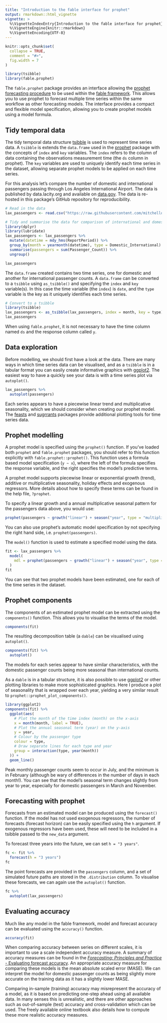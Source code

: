 ```yaml
---
title: "Introduction to the fable interface for prophet"
output: rmarkdown::html_vignette
vignette: >
  %\VignetteIndexEntry{Introduction to the fable interface for prophet}
  %\VignetteEngine{knitr::rmarkdown}
  %\VignetteEncoding{UTF-8}
---
```


```r
knitr::opts_chunk$set(
  collapse = TRUE,
  comment = "#>",
  fig.width = 7
)
```
 
```r
library(tsibble)
library(fable.prophet)
```

The `fable.prophet` package provides an interface allowing the [prophet forecasting procedure](https://facebook.github.io/prophet/) to be used within the [fable framework](http://fable.tidyverts.org/). This allows you to use prophet to forecast multiple time series within the same workflow as other forecasting models. The interface provides a compact and flexible model specification, allowing you to create prophet models using a model formula.

## Tidy temporal data

The tidy temporal data structure [tsibble](https://tsibbledata.tidyverts.org/) is used to represent time series data. A `tsibble` is extends the `data.frame` used in the [prophet](https://cran.r-project.org/package=prophet) package with the concepts of `index` and `key` variables. The `index` refers to the column of data containing the observations measurement time (the `ds` column in prophet). The `key` variables are used to uniquely identify each time series in the dataset, allowing separate prophet models to be applied on each time series.

For this analysis let's compare the number of domestic and international passengers passing through Los Angeles International Airport. The data is published by data.lacity.org and available on [data.gov](https://catalog.data.gov/dataset/los-angeles-international-airport-passenger-traffic-by-terminal-756ee). The data is re-hosted in this package's GitHub repository for reproducibility.

```r
# Read in the data
lax_passengers <- read.csv("https://raw.githubusercontent.com/mitchelloharawild/fable.prophet/master/data-raw/lax_passengers.csv")

# Tidy and summarise the data for comparison of international and domestic passenger counts
library(dplyr)
library(lubridate)
lax_passengers <- lax_passengers %>%
  mutate(datetime = mdy_hms(ReportPeriod)) %>%
  group_by(month = yearmonth(datetime), type = Domestic_International) %>%
  summarise(passengers = sum(Passenger_Count)) %>%
  ungroup()

lax_passengers
```

The `data.frame` created contains two time series, one for domestic and another for international passenger counts. A `data.frame` can be converted to a `tsibble` using `as_tsibble()` and specifying the `index` and `key` variable(s). In this case the time variable (the `index`) is `date`, and the `type` variable is the key as it uniquely identifies each time series.

```r
# Convert to a tsibble
library(tsibble)
lax_passengers <- as_tsibble(lax_passengers, index = month, key = type)
lax_passengers
```

When using `fable.prophet`, it is not necessary to have the time column named `ds` and the response column called `y`.

## Data exploration

Before modelling, we should first have a look at the data. There are many ways in which time series data can be visualised, and as a `tsibble` is in a tabular format you can easily create informative graphics with [ggplot2](https://cran.r-project.org/package=ggplot2). The easiest way to have a quickly see your data is with a time series plot via `autoplot()`.

```r
lax_passengers %>% 
  autoplot(passengers)
```

Each series appears to have a piecewise linear trend and multiplicative seasonality, which we should consider when creating our prophet model. The [feasts](https://cran.r-project.org/package=feasts) and [sugrrants](https://cran.r-project.org/package=sugrrants) packages provide additional plotting tools for time series data.

## Prophet modelling

A prophet model is specified using the `prophet()` function. If you've loaded both `prophet` and `fable.prophet` packages, you should refer to this function explicitly with `fable.prophet::prophet()`. This function uses a formula based model specification (`y ~ x`), where the left of the formula specifies the response variable, and the right specifies the model's predictive terms.

A prophet model supports piecewise linear or exponential growth (trend), additive or multiplicative seasonality, holiday effects and exogenous regressors. More details about how to specify these terms can be found in the help file, `?prophet`.

To specify a linear growth and a annual multiplicative seasonal pattern for the passengers data above, you would use:

```r
prophet(passengers ~ growth("linear") + season("year", type = "multiplicative"))
```

You can also use prophet's automatic model specification by not specifying the right hand side, i.e. `prophet(passengers)`.

The `model()` function is used to estimate a specified model using the data.

```r
fit <- lax_passengers %>% 
  model(
    mdl = prophet(passengers ~ growth("linear") + season("year", type = "multiplicative")),
  )
fit
```

You can see that two prophet models have been estimated, one for each of the time series in the dataset.

## Prophet components

The components of an estimated prophet model can be extracted using the `components()` function. This allows you to visualise the terms of the model.

```r
components(fit)
```

The resulting decomposition table (a `dable`) can be visualised using `autoplot()`.

```r
components(fit) %>% 
  autoplot()
```

The models for each series appear to have similar characteristics, with the domestic passenger counts being more seasonal than international counts.

As a `dable` is in a tabular structure, it is also possible to use [ggplot2](https://cran.r-project.org/package=ggplot2) or other plotting libraries to make more sophisticated graphics. Here I produce a plot of seasonality that is wrapped over each year, yielding a very similar result to `prophet::prophet_plot_components()`.

```r
library(ggplot2)
components(fit) %>% 
  ggplot(aes(
    # Plot the month of the time index (month) on the x-axis
    x = month(month, label = TRUE),
    # Plot the annual seasonal term (year) on the y-axis
    y = year, 
    # Colour by the passenger type
    colour = type,
    # Draw separate lines for each type and year
    group = interaction(type, year(month))
  )) +  
  geom_line()
```

Peak monthly passenger counts seem to occur in July, and the minimum is in February (although be wary of differences in the number of days in each month!). You can see that the model's seasonal term changes slightly from year to year, especially for domestic passengers in March and November.

## Forecasting with prophet

Forecasts from an estimated model can be produced using the `forecast()` function. If the model has not used exogenous regressors, the number of forecasts (forecast horizon) can be easily specified using the `h` argument. If exogenous regressors have been used, these will need to be included in a tsibble passed to the `new_data` argument.

To forecast three years into the future, we can set `h = "3 years"`.

```r
fc <- fit %>% 
  forecast(h = "3 years")
fc
```

The point forecasts are provided in the `passengers` column, and a set of simulated future paths are stored in the `.distribution` column. To visualise these forecasts, we can again use the `autoplot()` function.

```r
fc %>% 
  autoplot(lax_passengers)
```

## Evaluating accuracy

Much like any model in the fable framework, model and forecast accuracy can be evaluated using the `accuracy()` function.

```r
accuracy(fit)
```

When comparing accuracy between series on different scales, it is important to use a scale independent accuracy measure. A summary of accuracy measures can be found in the [*Forecasting: Principles and Practice* - Evaluating forecast accuracy](https://otexts.com/fpp3/accuracy.html). An appropriate accuracy measure for comparing these models is the mean absolute scaled error (MASE). We can interpret the model for domestic passenger counts as being slightly more accurate on the training data as it has a slightly lower MASE.

Comparing in-sample (training) accuracy may misrepresent the accuracy of a model, as it is based on predicting one-step ahead using all available data. In many senses this is unrealistic, and there are other approaches such as out-of-sample (test) accuracy and cross-validation which can be used. The freely available online textbook also details how to compute these more realistic accuracy measures.
